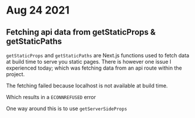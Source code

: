 # Aug 24 2021

## Fetching api data from getStaticProps & getStaticPaths

`getStaticProps` and `getStaticPaths` are Next.js functions used to fetch data at build time to serve you static pages.
There is however one issue I experienced today; which was fetching data from an api route within the project.

The fetching failed because localhost is not available at build time.

Which results in a `ECONNREFUSED` error

One way around this is to use `getServerSideProps`
